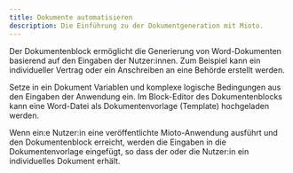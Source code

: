 ```yaml
---
title: Dokumente automatisieren
description: Die Einführung zu der Dokumentgeneration mit Mioto.
---
```


Der Dokumentenblock ermöglicht die Generierung von Word-Dokumenten basierend auf den Eingaben der Nutzer\:innen. Zum Beispiel kann ein individueller Vertrag oder ein Anschreiben an eine Behörde erstellt werden.

Setze in ein Dokument Variablen und komplexe logische Bedingungen aus den Eingaben der Anwendung ein. Im Block-Editor des Dokumentenblocks kann eine Word-Datei als Dokumentenvorlage (Template) hochgeladen werden.

Wenn ein\:e Nutzer\:in eine veröffentlichte Mioto-Anwendung ausführt und den Dokumentenblock erreicht, werden die Eingaben in die Dokumentenvorlage eingefügt, so dass der oder die Nutzer\:in ein individuelles Dokument erhält.

